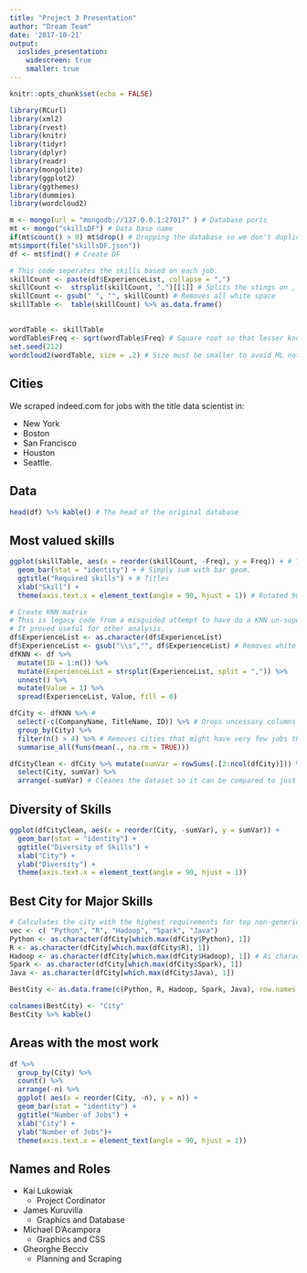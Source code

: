 ```yaml
---
title: "Project 3 Presentation"
author: "Dream Team"
date: '2017-10-21'
output:
  ioslides_presentation:
    widescreen: true
    smaller: true
---
```


```r
knitr::opts_chunk$set(echo = FALSE)
```

```r
library(RCurl)
library(xml2)
library(rvest)
library(knitr)
library(tidyr)
library(dplyr)
library(readr)
library(mongolite)
library(ggplot2)
library(ggthemes)
library(dummies)
library(wordcloud2)
```

```r
m <- mongo(url = "mongodb://127.0.0.1:27017" ) # Database ports
mt <- mongo("skillsDF") # Data base name
if(mt$count() > 0) mt$drop() # Dropping the database so we don't duplicate data.
mt$import(file("skillsDF.json"))
df <- mt$find() # Create DF
```

```r
# This code seperates the skills based on each job.
skillCount <- paste(df$ExperienceList, collapse = ",") 
skillCount <-  strsplit(skillCount, ",")[[1]] # Splits the stings on , 
skillCount <- gsub(" ", "", skillCount) # Removes all white space
skillTable <-  table(skillCount) %>% as.data.frame()
```

## 

```r
wordTable <- skillTable
wordTable$Freq <- sqrt(wordTable$Freq) # Square root so that lesser known skills still show up. 
set.seed(212)
wordcloud2(wordTable, size = .2) # Size must be smaller to avoid ML not showing up.

```



## Cities

We scraped indeed.com for jobs with the title data scientist in:

* New York
* Boston
* San Francisco
* Houston 
* Seattle. 

## Data
```r
head(df) %>% kable() # The head of the original database
```


## Most valued skills

```r
ggplot(skillTable, aes(x = reorder(skillCount, -Freq), y = Freq)) + # Takes data from skill count. 
  geom_bar(stat = "identity") + # Simply sum with bar geom.
  ggtitle("Required skills") + # Titles
  xlab("Skill") +
  theme(axis.text.x = element_text(angle = 90, hjust = 1)) # Rotated 90 to make it legible. 
```


```r
# Create KNN matrix
# This is legacy code from a misguided attempt to have do a KNN un-supervised learning.
# It proved useful for other analysis. 
df$ExperienceList <- as.character(df$ExperienceList)
df$ExperienceList <- gsub("\\s","", df$ExperienceList) # Removes white space
dfKNN <- df %>%
  mutate(ID = 1:n()) %>%
  mutate(ExperienceList = strsplit(ExperienceList, split = ",")) %>%
  unnest() %>%
  mutate(Value = 1) %>%
  spread(ExperienceList, Value, fill = 0) 
```


```r
dfCity <- dfKNN %>% # 
  select(-c(CompanyName, TitleName, ID)) %>% # Drops uncessary columns
  group_by(City) %>% 
  filter(n() > 4) %>% # Removes cities that might have very few jobs that were biasing the sample. 
  summarise_all(funs(mean(., na.rm = TRUE)))

dfCityClean <- dfCity %>% mutate(sumVar = rowSums(.[2:ncol(dfCity)])) %>% 
  select(City, sumVar) %>% 
  arrange(-sumVar) # Cleanes the dataset so it can be compared to just the jobs.

```


## Diversity of Skills
```r
ggplot(dfCityClean, aes(x = reorder(City, -sumVar), y = sumVar)) + 
  geom_bar(stat = "identity") +
  ggtitle("Diversity of Skills") +
  xlab("City") +
  ylab("Diversity") +
  theme(axis.text.x = element_text(angle = 90, hjust = 1))
```

## Best City for Major Skills

```r
# Calculates the city with the highest requirements for top non-generic skills
vec <- c( "Python", "R", "Hadoop", "Spark", "Java")
Python <- as.character(dfCity[which.max(dfCity$Python), 1])
R <- as.character(dfCity[which.max(dfCity$R), 1])
Hadoop <- as.character(dfCity[which.max(dfCity$Hadoop), 1]) # As character necessary to avoid anything screwy. 
Spark <- as.character(dfCity[which.max(dfCity$Spark), 1])
Java <- as.character(dfCity[which.max(dfCity$Java), 1])

BestCity <- as.data.frame(c(Python, R, Hadoop, Spark, Java), row.names = vec)

colnames(BestCity) <- "City"
BestCity %>% kable()
```


## Areas with the most work

```r
df %>% 
  group_by(City) %>% 
  count() %>% 
  arrange(-n) %>% 
  ggplot( aes(x = reorder(City, -n), y = n)) + 
  geom_bar(stat = "identity") +
  ggtitle("Number of Jobs") +
  xlab("City") +
  ylab("Number of Jobs")+
  theme(axis.text.x = element_text(angle = 90, hjust = 1))
```


## Names and Roles

* Kai Lukowiak
    + Project Cordinator
* James Kuruvilla
    + Graphics and Database
* Michael D'Acampora
    + Graphics and CSS
* Gheorghe Becciv
    + Planning and Scraping
